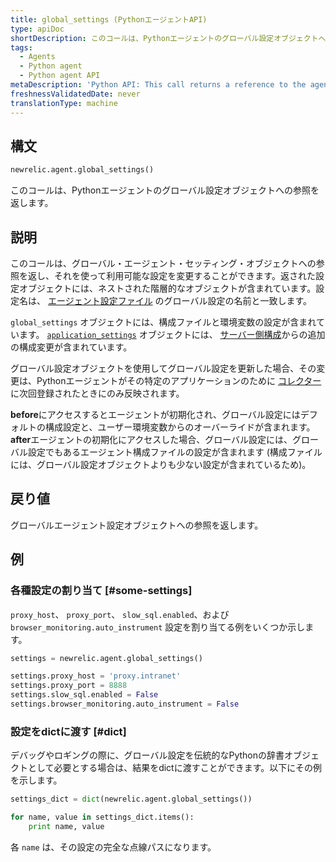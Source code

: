 ```yaml
---
title: global_settings (PythonエージェントAPI)
type: apiDoc
shortDescription: このコールは、Pythonエージェントのグローバル設定オブジェクトへの参照を返します。
tags:
  - Agents
  - Python agent
  - Python agent API
metaDescription: 'Python API: This call returns a reference to the agent''s global settings object.'
freshnessValidatedDate: never
translationType: machine
---
```


## 構文

```py
newrelic.agent.global_settings()
```

このコールは、Pythonエージェントのグローバル設定オブジェクトへの参照を返します。

## 説明

このコールは、グローバル・エージェント・セッティング・オブジェクトへの参照を返し、それを使って利用可能な設定を変更することができます。返された設定オブジェクトには、ネストされた階層的なオブジェクトが含まれています。設定名は、 [エージェント設定ファイル](/docs/agents/python-agent/installation-and-configuration/python-agent-configuration) のグローバル設定の名前と一致します。

`global_settings` オブジェクトには、構成ファイルと環境変数の設定が含まれています。 [`application_settings`](/docs/agents/python-agent/python-agent-api/application_settings) オブジェクトには、 [サーバー側構成](/docs/agents/manage-apm-agents/configuration/configure-agent#ssc)からの追加の構成変更が含まれています。

グローバル設定オブジェクトを使用してグローバル設定を更新した場合、その変更は、Pythonエージェントがその特定のアプリケーションのために [コレクター](/docs/accounts-partnerships/education/getting-started-new-relic/glossary#collector) に次回登録されたときにのみ反映されます。

<DNT>**before**</DNT>にアクセスするとエージェントが初期化され、グローバル設定にはデフォルトの構成設定と、ユーザー環境変数からのオーバーライドが含まれます。 <DNT>**after**</DNT>エージェントの初期化にアクセスした場合、グローバル設定には、グローバル設定でもあるエージェント構成ファイルの設定が含まれます (構成ファイルには、グローバル設定オブジェクトよりも少ない設定が含まれているため)。

## 戻り値

グローバルエージェント設定オブジェクトへの参照を返します。

## 例

### 各種設定の割り当て [#some-settings]

`proxy_host`、 `proxy_port`、 `slow_sql.enabled`、および `browser_monitoring.auto_instrument` 設定を割り当てる例をいくつか示します。

```py
settings = newrelic.agent.global_settings()

settings.proxy_host = 'proxy.intranet' 
settings.proxy_port = 8888
settings.slow_sql.enabled = False
settings.browser_monitoring.auto_instrument = False
```

### 設定をdictに渡す [#dict]

デバッグやロギングの際に、グローバル設定を伝統的なPythonの辞書オブジェクトとして必要とする場合は、結果をdictに渡すことができます。以下にその例を示します。

```py
settings_dict = dict(newrelic.agent.global_settings())

for name, value in settings_dict.items():
    print name, value
```

各 `name` は、その設定の完全な点線パスになります。